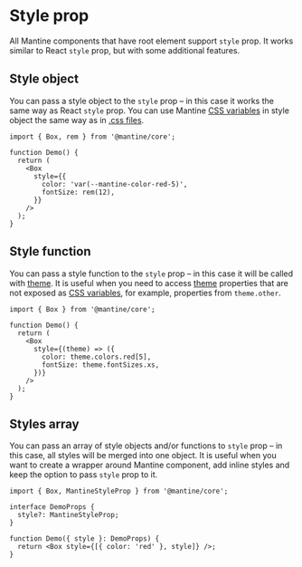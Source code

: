 

# Style prop

All Mantine components that have root element support `style` prop.
It works similar to React `style` prop, but with some additional features.

## Style object

You can pass a style object to the `style` prop – in this case it works the same way
as React `style` prop. You can use Mantine [CSS variables](/styles/css-variables) in style object
the same way as in [.css files](/styles/css-modules).

```tsx
import { Box, rem } from '@mantine/core';

function Demo() {
  return (
    <Box
      style={{
        color: 'var(--mantine-color-red-5)',
        fontSize: rem(12),
      }}
    />
  );
}
```

## Style function

You can pass a style function to the `style` prop – in this case it will be called with [theme](/theming/theme-object/).
It is useful when you need to access [theme](/theming/theme-object/) properties that are not exposed as [CSS variables](/styles/css-variables),
for example, properties from `theme.other`.

```tsx
import { Box } from '@mantine/core';

function Demo() {
  return (
    <Box
      style={(theme) => ({
        color: theme.colors.red[5],
        fontSize: theme.fontSizes.xs,
      })}
    />
  );
}
```

## Styles array

You can pass an array of style objects and/or functions to `style` prop – in this case, all styles will be merged into one object.
It is useful when you want to create a wrapper around Mantine component, add inline styles and keep the option to pass
`style` prop to it.

```tsx
import { Box, MantineStyleProp } from '@mantine/core';

interface DemoProps {
  style?: MantineStyleProp;
}

function Demo({ style }: DemoProps) {
  return <Box style={[{ color: 'red' }, style]} />;
}
```
